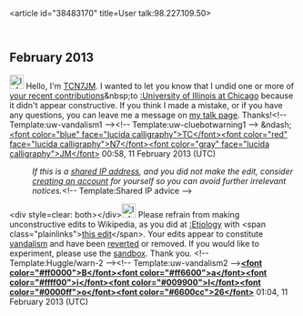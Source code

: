 <article id="38483170" title=User talk:98.227.109.50>
	<talkpage id="38483170" title="User talk:98.227.109.50">
== February 2013 ==
[[File:Information.svg|25px|alt=|link=]] Hello, I'm [[User:TCN7JM|TCN7JM]]. I wanted to let you know that I undid one or more of [[Special:Contributions/98.227.109.50|your recent contributions]]&amp;nbsp;to [[:University of Illinois at Chicago]] because it didn't appear constructive. If you think I made a mistake, or if you have any questions, you can leave me a message on [[User_talk:TCN7JM|my talk page]]. Thanks!&lt;!-- Template:uw-vandalism1 --&gt;&lt;!-- Template:uw-cluebotwarning1 --&gt;  &amp;ndash;[[User:TCN7JM|&lt;font color=&quot;blue&quot; face=&quot;lucida calligraphy&quot;&gt;TC&lt;/font&gt;]][[User talk:TCN7JM|&lt;font color=&quot;red&quot; face=&quot;lucida calligraphy&quot;&gt;N7&lt;/font&gt;]][[Special:Contributions/TCN7JM|&lt;font color=&quot;gray&quot; face=&quot;lucida calligraphy&quot;&gt;JM&lt;/font&gt;]] 00:58, 11 February 2013 (UTC)
:''If this is a [[Network address translation|shared IP address]], and you did not make the edit, consider [[Wikipedia:Why create an account?|creating an account]] for yourself so you can avoid further irrelevant notices.''&lt;!-- Template:Shared IP advice --&gt;

&lt;div style=clear: both&gt;&lt;/div&gt;[[File:Information.svg|25px|alt=|link=]] Please refrain from making unconstructive edits to Wikipedia, as you did at [[:Etiology]] with &lt;span class=&quot;plainlinks&quot;&gt;[http://en.wikipedia.org/wiki/Etiology?diff=537631735 this edit]&lt;/span&gt;. Your edits appear to constitute [[Wikipedia:Vandalism|vandalism]] and have been [[Help:Reverting|reverted]] or removed. If you would like to experiment, please use the [[Wikipedia:Sandbox|sandbox]]. Thank you. &lt;!-- Template:Huggle/warn-2 --&gt;&lt;!-- Template:uw-vandalism2 --&gt;[[User:Bailo26|'''&lt;font color=&quot;#ff0000&quot;&gt;B&lt;/font&gt;&lt;font color=&quot;#ff6600&quot;&gt;a&lt;/font&gt;&lt;font color=&quot;#ffff00&quot;&gt;i&lt;/font&gt;&lt;font color=&quot;#009900&quot;&gt;l&lt;/font&gt;&lt;font color=&quot;#0000ff&quot;&gt;o&lt;/font&gt;&lt;font color=&quot;#6600cc&quot;&gt;26&lt;/font&gt;''']] 01:04, 11 February 2013 (UTC)
	</talkpage>
</article>
